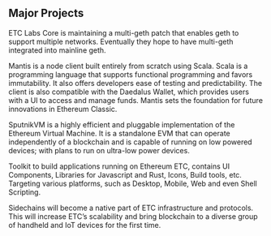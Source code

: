 
## Major Projects

<LinkSection title="Multi-Geth" to="https://github.com/ethoxy/multi-geth">

ETC Labs Core is maintaining a multi-geth patch that enables geth to support multiple networks. Eventually they hope to have multi-geth integrated into mainline geth.
</LinkSection>

<LinkSection title="Mantis" to="https://github.com/input-output-hk/mantis">

Mantis is a node client built entirely from scratch using Scala. Scala is a programming language that supports functional programming and favors immutability. It also offers developers ease of testing and predictability. The client is also compatible with the Daedalus Wallet, which provides users with a UI to access and manage funds. Mantis sets the foundation for future innovations in Ethereum Classic.
</LinkSection>

<LinkSection title="SputnikVM" to="https://github.com/ETCDEVTeam/sputnikvm">

SputnikVM is a highly efficient and pluggable implementation of the Ethereum Virtual Machine. It is a standalone EVM that can operate independently of a blockchain and is capable of running on low powered devices; with plans to run on ultra-low power devices.
</LinkSection>

<LinkSection title="Emerald Platform" to="https://github.com/ETCDEVTeam/emerald-platform">

Toolkit to build applications running on Ethereum ETC, contains UI Components, Libraries for Javascript and Rust, Icons, Build tools, etc. Targeting various platforms, such as Desktop, Mobile, Web and even Shell Scripting.
</LinkSection>

<LinkSection title="Sidechains" to="https://github.com/ETCDEVTeam/sidekick-doc">

Sidechains will become a native part of ETC infrastructure and protocols. This will increase ETC’s scalability and bring blockchain to a diverse group of handheld and IoT devices for the first time.
</LinkSection>
